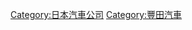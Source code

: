 {{Catmore|大發工業株式會社}}
{{Commonscat|Daihatsu}}

[[Category:日本汽車公司|Category:日本汽車公司]]
[[Category:豐田汽車|Category:豐田汽車]]